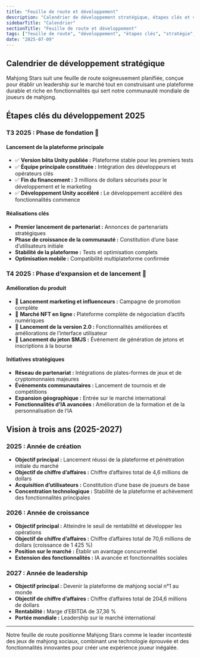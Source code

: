 ```yaml
---
title: "Feuille de route et développement"
description: "Calendrier de développement stratégique, étapes clés et vision à trois ans pour devenir la plateforme de mahjong social n°1"
sidebarTitle: "Calendrier"
sectionTitle: "Feuille de route et développement"
tags: ["feuille de route", "développement", "étapes clés", "stratégie", "calendrier"]
date: "2025-07-09"
---
```


## Calendrier de développement stratégique

Mahjong Stars suit une feuille de route soigneusement planifiée, conçue pour établir un leadership sur le marché tout en construisant une plateforme durable et riche en fonctionnalités qui sert notre communauté mondiale de joueurs de mahjong.

## Étapes clés du développement 2025

### T3 2025 : Phase de fondation 🚀

#### Lancement de la plateforme principale
- ✅ **Version bêta Unity publiée :** Plateforme stable pour les premiers tests
- ✅ **Équipe principale constituée :** Intégration des développeurs et opérateurs clés
- ✅ **Fin du financement :** 3 millions de dollars sécurisés pour le développement et le marketing
- ✅ **Développement Unity accéléré :** Le développement accéléré des fonctionnalités commence

#### Réalisations clés
- **Premier lancement de partenariat :** Annonces de partenariats stratégiques
- **Phase de croissance de la communauté :** Constitution d’une base d’utilisateurs initiale
- **Stabilité de la plateforme :** Tests et optimisation complets
- **Optimisation mobile :** Compatibilité multiplateforme confirmée

### T4 2025 : Phase d’expansion et de lancement 🌟

#### Amélioration du produit
- 🎯 **Lancement marketing et influenceurs :** Campagne de promotion complète
- 🎯 **Marché NFT en ligne :** Plateforme complète de négociation d’actifs numériques
- 🎯 **Lancement de la version 2.0 :** Fonctionnalités améliorées et améliorations de l’interface utilisateur
- 🎯 **Lancement du jeton $MJS :** Événement de génération de jetons et inscriptions à la bourse

#### Initiatives stratégiques
- **Réseau de partenariat :** Intégrations de plates-formes de jeux et de cryptomonnaies majeures
- **Événements communautaires :** Lancement de tournois et de compétitions
- **Expansion géographique :** Entrée sur le marché international
- **Fonctionnalités d’IA avancées :** Amélioration de la formation et de la personnalisation de l’IA


## Vision à trois ans (2025-2027)

### 2025 : Année de création
- **Objectif principal :** Lancement réussi de la plateforme et pénétration initiale du marché
- **Objectif de chiffre d’affaires :** Chiffre d’affaires total de 4,6 millions de dollars
- **Acquisition d’utilisateurs :** Constitution d’une base de joueurs de base
- **Concentration technologique :** Stabilité de la plateforme et achèvement des fonctionnalités principales

### 2026 : Année de croissance
- **Objectif principal :** Atteindre le seuil de rentabilité et développer les opérations
- **Objectif de chiffre d’affaires :** Chiffre d’affaires total de 70,6 millions de dollars (croissance de 1 425 %)
- **Position sur le marché :** Établir un avantage concurrentiel
- **Extension des fonctionnalités :** IA avancée et fonctionnalités sociales

### 2027 : Année de leadership
- **Objectif principal :** Devenir la plateforme de mahjong social n°1 au monde
- **Objectif de chiffre d’affaires :** Chiffre d’affaires total de 204,6 millions de dollars
- **Rentabilité :** Marge d’EBITDA de 37,36 %
- **Portée mondiale :** Leadership sur le marché international

---

Notre feuille de route positionne Mahjong Stars comme le leader incontesté des jeux de mahjong sociaux, combinant une technologie éprouvée et des fonctionnalités innovantes pour créer une expérience joueur inégalée.